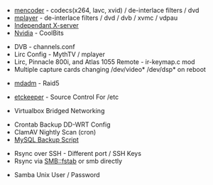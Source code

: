 *[[mencoder]] - codecs(x264, lavc, xvid) / de-interlace filters / dvd
*[[mplayer]] - de-interlace filters / dvd / dvb / xvmc / vdpau
*[[Independant X-server]]
*[[Nvidia]] - CoolBits


*DVB - channels.conf
*Lirc Config - MythTV / mplayer
*Lirc, Pinnacle 800i, and Atlas 1055 Remote - ir-keymap.c mod
*Multiple capture cards changing /dev/video* /dev/dsp* on reboot


*[[mdadm]] - Raid5


*[[etckeeper]] - Source Control For /etc


*Virtualbox Bridged Networking


*Crontab Backup DD-WRT Config
*ClamAV Nightly Scan (cron)
*[[MySQL Backup Script]]


*Rsync over SSH - Different port / SSH Keys
*Rsync via SMB::fstab or smb directly


*Samba Unix User / Password